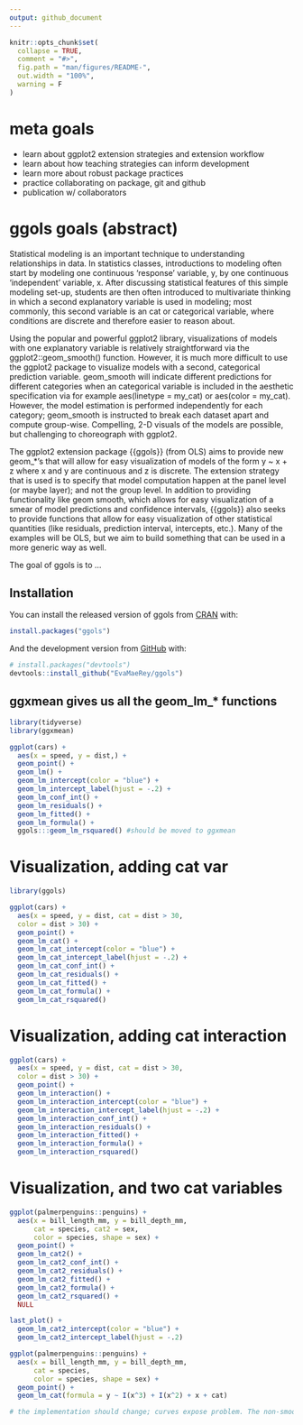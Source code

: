 ```yaml
---
output: github_document
---
```


<!-- README.md is generated from README.Rmd. Please edit that file -->

```r
knitr::opts_chunk$set(
  collapse = TRUE,
  comment = "#>",
  fig.path = "man/figures/README-",
  out.width = "100%",
  warning = F
)
```

# meta goals

- learn about ggplot2 extension strategies and extension workflow
- learn about how teaching strategies can inform development 
- learn more about robust package practices
- practice collaborating on package, git and github
- publication w/ collaborators


# ggols goals (abstract)

Statistical modeling is an important technique to understanding relationships in data.  In statistics classes, introductions to modeling often start by modeling one continuous 'response' variable, y, by   one continuous 'independent' variable, x.  After discussing statistical features of this simple modeling set-up, students are then often introduced to multivariate thinking in which a second explanatory variable is used in modeling; most commonly, this second variable is an cat or categorical variable, where conditions are discrete and therefore easier to reason about.

Using the popular and powerful ggplot2 library, visualizations of models with one explanatory variable is relatively straightforward via the ggplot2::geom_smooth() function.  However, it is much more difficult to use the ggplot2 package to visualize models with a second, categorical prediction variable.  geom_smooth will indicate different predictions for different categories when an categorical variable is included in the aesthetic specification via for example aes(linetype = my_cat) or aes(color = my_cat).  However, the model estimation is performed independently for each category; geom_smooth is instructed to break each dataset apart and compute group-wise.  Compelling, 2-D visuals of the models are possible, but challenging to choreograph with ggplot2. 

The ggplot2 extension package {{ggols}} (from OLS) aims to provide new geom_*'s that will allow for easy visualization of models of the form y ~ x + z where x and y are continuous and z is discrete. The extension strategy that is used is to specify that model computation happen at the panel level (or maybe layer); and not the group level. In addition to providing functionality like geom smooth, which allows for easy visualization of a smear of model predictions and confidence intervals, {{ggols}} also seeks to provide functions that allow for easy visualization of other statistical quantities (like residuals, prediction interval, intercepts, etc.). Many of the examples will be OLS, but we aim to build something that can be used in a more generic way as well.




<!-- badges: start -->
<!-- badges: end -->

The goal of ggols is to ...

## Installation

You can install the released version of ggols from [CRAN](https://CRAN.R-project.org) with:

``` r
install.packages("ggols")
```

And the development version from [GitHub](https://github.com/) with:

``` r
# install.packages("devtools")
devtools::install_github("EvaMaeRey/ggols")
```


## ggxmean gives us all the geom_lm_* functions

```r
library(tidyverse)
library(ggxmean)

ggplot(cars) +
  aes(x = speed, y = dist,) +
  geom_point() +
  geom_lm() +
  geom_lm_intercept(color = "blue") +
  geom_lm_intercept_label(hjust = -.2) +
  geom_lm_conf_int() +
  geom_lm_residuals() +
  geom_lm_fitted() +
  geom_lm_formula() + 
  ggols:::geom_lm_rsquared() #should be moved to ggxmean
```


# Visualization, adding cat var

```r
library(ggols)

ggplot(cars) +
  aes(x = speed, y = dist, cat = dist > 30,
  color = dist > 30) +
  geom_point() +
  geom_lm_cat() +
  geom_lm_cat_intercept(color = "blue") +
  geom_lm_cat_intercept_label(hjust = -.2) +
  geom_lm_cat_conf_int() +
  geom_lm_cat_residuals() +
  geom_lm_cat_fitted() +
  geom_lm_cat_formula() +
  geom_lm_cat_rsquared()
```


# Visualization, adding cat interaction


```r
ggplot(cars) +
  aes(x = speed, y = dist, cat = dist > 30,
  color = dist > 30) +
  geom_point() +
  geom_lm_interaction() +
  geom_lm_interaction_intercept(color = "blue") +
  geom_lm_interaction_intercept_label(hjust = -.2) +
  geom_lm_interaction_conf_int() +
  geom_lm_interaction_residuals() +
  geom_lm_interaction_fitted() +
  geom_lm_interaction_formula() +
  geom_lm_interaction_rsquared()
```


# Visualization, and two cat variables


```r
ggplot(palmerpenguins::penguins) +
  aes(x = bill_length_mm, y = bill_depth_mm, 
      cat = species, cat2 = sex,
      color = species, shape = sex) +
  geom_point() +
  geom_lm_cat2() +
  geom_lm_cat2_conf_int() + 
  geom_lm_cat2_residuals() +
  geom_lm_cat2_fitted() +
  geom_lm_cat2_formula() +
  geom_lm_cat2_rsquared() +
  NULL

last_plot() + 
  geom_lm_cat2_intercept(color = "blue") +
  geom_lm_cat2_intercept_label(hjust = -.2)
```

```r
ggplot(palmerpenguins::penguins) +
  aes(x = bill_length_mm, y = bill_depth_mm, 
      cat = species, 
      color = species, shape = sex) +
  geom_point() +
  geom_lm_cat(formula = y ~ I(x^3) + I(x^2) + x + cat) 

# the implementation should change; curves expose problem. The non-smoothness shows prediction not made along parts not supported with data

```

